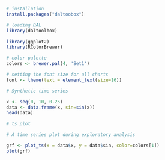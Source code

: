 ```r
# installation 
install.packages("daltoobox")

# loading DAL
library(daltoolbox) 
```

```r
library(ggplot2)
library(RColorBrewer)

# color palette
colors <- brewer.pal(4, 'Set1')

# setting the font size for all charts
font <- theme(text = element_text(size=16))
```

```r
# Synthetic time series

x <- seq(0, 10, 0.25)
data <- data.frame(x, sin=sin(x))
head(data)
```

```r
# ts plot

# A time series plot during exploratory analysis

grf <- plot_ts(x = data$x, y = data$sin, color=colors[1])
plot(grf)
```


